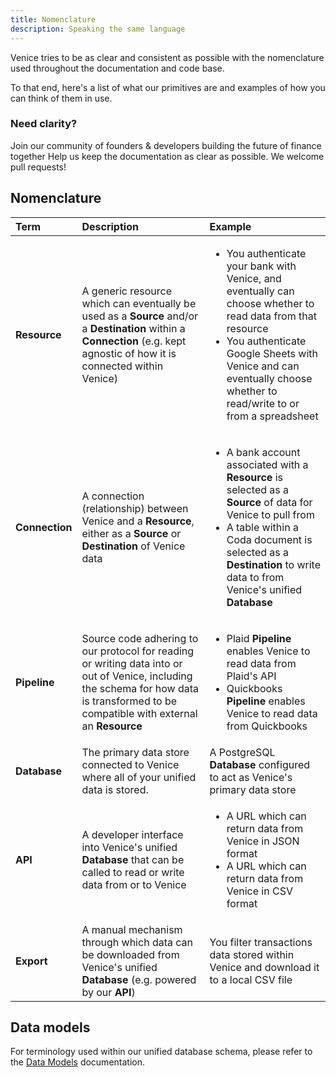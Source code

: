 ```yaml
---
title: Nomenclature
description: Speaking the same language
---
```


Venice tries to be as clear and consistent as possible with the nomenclature 
used throughout the documentation and code base.

To that end, here's a list of what our primitives are and examples of how you
can think of them in use.

### Need clarity?

<Card title="Join our community" icon="discord" href="https://discord.gg/gTMch6Gn2u">
Join our community of founders & developers building the future of finance together
</Card>

<Card title="Improve the documentation" icon="github" href="https://github.com/usevenice/venice">
Help us keep the documentation as clear as possible. We welcome pull requests!
</Card>

## Nomenclature

| Term                              | Description                                       | Example                     |
| :-------------------------------- | :------------------------------------------------ | :-------------------------- |
| <strong>Resource</strong> | A generic resource which can eventually be used as a <strong>Source</strong> and/or a <strong>Destination</strong> within a <strong>Connection</strong> (e.g. kept agnostic of how it is connected within Venice) | <ul><li>You authenticate your bank with Venice, and eventually can choose whether to read data from that resource</li><li>You authenticate Google Sheets with Venice and can eventually choose whether to read/write to or from a spreadsheet</li></ul> |
| <strong>Connection</strong> | A connection (relationship) between Venice and a <strong>Resource</strong>, either as a <strong>Source</strong> or <strong>Destination</strong> of Venice data | <ul><li>A bank account associated with a <strong>Resource</strong> is selected as a <strong>Source</strong> of data for Venice to pull from</li><li>A table within a Coda document is selected as a <strong>Destination</strong> to write data to from Venice's unified <strong>Database</strong></li></ul> | 
| <strong>Pipeline</strong> | Source code adhering to our protocol for reading or writing data into or out of Venice, including the schema for how data is transformed to be compatible with external an <strong>Resource</strong> | <ul><li>Plaid <strong>Pipeline</strong> enables Venice to read data from Plaid's API</li><li>Quickbooks <strong>Pipeline</strong> enables Venice to read data from Quickbooks</li></ul> |
| <strong>Database</strong> | The primary data store connected to Venice where all of your unified data is stored. | A PostgreSQL <strong>Database</strong> configured to act as Venice's primary data store |
| <strong>API</strong> | A developer interface into Venice's unified <strong>Database</strong> that can be called to read or write data from or to Venice | <ul><li>A URL which can return data from Venice in JSON format</li><li>A URL which can return data from Venice in CSV format</li></ul> |
| <strong>Export</strong> | A manual mechanism through which data can be downloaded from Venice's unified <strong>Database</strong> (e.g. powered by our <strong>API</strong>) | You filter transactions data stored within Venice and download it to a local CSV file |

## Data models

For terminology used within our unified database schema, please refer to the [Data Models](/technical/data-models) documentation.